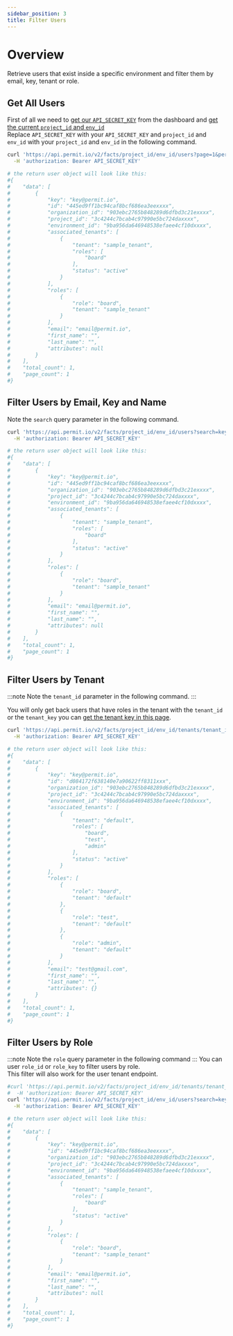 ```yaml
---
sidebar_position: 3
title: Filter Users 
---
```


# Overview

Retrieve users that exist inside a specific environment and filter them by email, key, tenant or role.
## Get All Users

First of all we need to [get our `API_SECRET_KEY`](/api/api-with-cli/#get-your-api-key) from the dashboard and [get the current `project_id` and `env_id`](/api/examples/get-project-and-env)<br/>
Replace `API_SECRET_KEY` with your `API_SECRET_KEY` and `project_id` and `env_id` with your `project_id` and `env_id` in the following command.

```bash
curl 'https://api.permit.io/v2/facts/project_id/env_id/users?page=1&per_page=10' \
  -H 'authorization: Bearer API_SECRET_KEY'

# the return user object will look like this:
#{
#    "data": [
#        {
#            "key": "key@permit.io",
#            "id": "445ed9ff1bc94caf8bcf686ea3eexxxx",
#            "organization_id": "903ebc2765b848289d6dfbd3c21exxxx",
#            "project_id": "3c4244c7bcab4c97990e5bc724daxxxx",
#            "environment_id": "9ba956da646948538efaee4cf10dxxxx",
#            "associated_tenants": [
#                {
#                    "tenant": "sample_tenant",
#                    "roles": [
#                        "board"
#                    ],
#                    "status": "active"
#                }
#            ],
#            "roles": [
#                {
#                    "role": "board",
#                    "tenant": "sample_tenant"
#                }
#            ],
#            "email": "email@permit.io",
#            "first_name": "",
#            "last_name": "",
#            "attributes": null
#        }
#    ],
#    "total_count": 1,
#    "page_count": 1
#}
```

## Filter Users by Email, Key and Name

Note the `search` query parameter in the following command.

```bash 
curl 'https://api.permit.io/v2/facts/project_id/env_id/users?search=key@permit.io&page=1&per_page=3' \
  -H 'authorization: Bearer API_SECRET_KEY'

# the return user object will look like this:
#{
#    "data": [
#        {
#            "key": "key@permit.io",
#            "id": "445ed9ff1bc94caf8bcf686ea3eexxxx",
#            "organization_id": "903ebc2765b848289d6dfbd3c21exxxx",
#            "project_id": "3c4244c7bcab4c97990e5bc724daxxxx",
#            "environment_id": "9ba956da646948538efaee4cf10dxxxx",
#            "associated_tenants": [
#                {
#                    "tenant": "sample_tenant",
#                    "roles": [
#                        "board"
#                    ],
#                    "status": "active"
#                }
#            ],
#            "roles": [
#                {
#                    "role": "board",
#                    "tenant": "sample_tenant"
#                }
#            ],
#            "email": "email@permit.io",
#            "first_name": "",
#            "last_name": "",
#            "attributes": null
#        }
#    ],
#    "total_count": 1,
#    "page_count": 1
#}
```

## Filter Users by Tenant

:::note Note the `tenant_id` parameter in the following command. :::

You will only get back users that have roles in the tenant with the `tenant_id` or the `tenant_key` you can [get the tenant key in this page](https://app.permit.io/user-management/tenants).

```bash
curl 'https://api.permit.io/v2/facts/project_id/env_id/tenants/tenant_id/users?search=key@permit.io&page=1&per_page=3' \
  -H 'authorization: Bearer API_SECRET_KEY'

# the return user object will look like this:
#{
#    "data": [
#        {
#            "key": "key@permit.io",
#            "id": "d084172f638140e7a90622ff8311xxx",
#            "organization_id": "903ebc2765b848289d6dfbd3c21exxxx",
#            "project_id": "3c4244c7bcab4c97990e5bc724daxxxx",
#            "environment_id": "9ba956da646948538efaee4cf10dxxxx",
#            "associated_tenants": [
#                {
#                    "tenant": "default",
#                    "roles": [
#                        "board",
#                        "test",
#                        "admin"
#                    ],
#                    "status": "active"
#                }
#            ],
#            "roles": [
#                {
#                    "role": "board",
#                    "tenant": "default"
#                },
#                {
#                    "role": "test",
#                    "tenant": "default"
#                },
#                {
#                    "role": "admin",
#                    "tenant": "default"
#                }
#            ],
#            "email": "test@gmail.com",
#            "first_name": "",
#            "last_name": "",
#            "attributes": {}
#        }
#    ],
#    "total_count": 1,
#    "page_count": 1
#}
```

## Filter Users by Role
:::note Note the `role` query parameter in the following command :::
You can user `role_id` or `role_key` to filter users by role.<br/>
This filter will also work for the user tenant endpoint.

```bash 
#curl 'https://api.permit.io/v2/facts/project_id/env_id/tenants/tenant_id/users?search=key@permit.io&role=board&page=1&per_page=3' \
#  -H 'authorization: Bearer API_SECRET_KEY'
curl 'https://api.permit.io/v2/facts/project_id/env_id/users?search=key@permit.io&role=board&page=1&per_page=3' \
  -H 'authorization: Bearer API_SECRET_KEY'

# the return user object will look like this:
#{
#    "data": [
#        {
#            "key": "key@permit.io",
#            "id": "445ed9ff1bc94caf8bcf686ea3eexxxx",
#            "organization_id": "903ebc2765b848289d6dfbd3c21exxxx",
#            "project_id": "3c4244c7bcab4c97990e5bc724daxxxx",
#            "environment_id": "9ba956da646948538efaee4cf10dxxxx",
#            "associated_tenants": [
#                {
#                    "tenant": "sample_tenant",
#                    "roles": [
#                        "board"
#                    ],
#                    "status": "active"
#                }
#            ],
#            "roles": [
#                {
#                    "role": "board",
#                    "tenant": "sample_tenant"
#                }
#            ],
#            "email": "email@permit.io",
#            "first_name": "",
#            "last_name": "",
#            "attributes": null
#        }
#    ],
#    "total_count": 1,
#    "page_count": 1
#}
```
